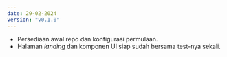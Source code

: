 ```yaml
---
date: 29-02-2024
version: "v0.1.0"
---
```


- Persediaan awal repo dan konfigurasi permulaan.
- Halaman _landing_ dan komponen UI siap sudah bersama test-nya sekali.

